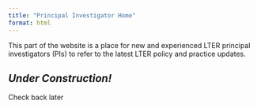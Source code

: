 ```yaml
---
title: "Principal Investigator Home"
format: html
---
```


This part of the website is a place for new and experienced LTER principal investigators (PIs) to refer to the latest LTER policy and practice updates.

## *Under Construction!*

Check back later
